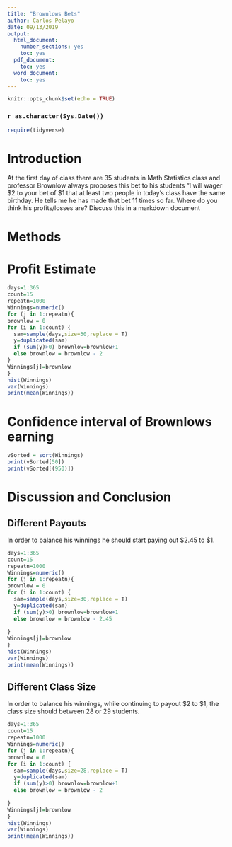 ---
title: "Brownlows Bets"
author: Carlos Pelayo
date: 09/13/2019
output:
  html_document:
    number_sections: yes
    toc: yes
  pdf_document:
    toc: yes
  word_document:
    toc: yes
---

```{r setup, include=FALSE}
knitr::opts_chunk$set(echo = TRUE)
```
###   `r as.character(Sys.Date())`

```{r include=FALSE,echo=FALSE}
require(tidyverse)

```



<!-- We recommend you use git branches -- create a separate branch for each major section i.e. Introduction, Methods, Results, Inferential Results, and Discussion and Conclusions - leave the YAML block untouched until the final merge where you put in your own name !-->

#  Introduction

<!--In this section you explain what you are trying to show.  Where did the data come from?  What is the research or other question you are trying to answer?!-->

 At the first day of class there are 35 students in Math Statistics class and professor Brownlow always proposes this bet to his students "I will wager $2 to your bet of $1 that at least two people in today's class have  the same birthday.  He tells me he has made that bet 11 times so far. Where do you think his profits/losses are? Discuss this in a markdown document

# Methods

<!--Decide on your methods:  In this section explain the approach you will take to attack the issue --- how will you decide on a likely estimate of professor Brownlow's earnings or losses after 1137 bets. Also explain how you construct a 95% confidence interval about your estimate of his winnings !-->


# Profit Estimate

```{r}
days=1:365
count=15
repeatn=1000
Winnings=numeric()
for (j in 1:repeatn){
brownlow = 0
for (i in 1:count) {
  sam=sample(days,size=30,replace = T)
  y=duplicated(sam)
  if (sum(y)>0) brownlow=brownlow+1
  else brownlow = brownlow - 2
}
Winnings[j]=brownlow
}
hist(Winnings)
var(Winnings)
print(mean(Winnings))

```


<!--Explain and display the results of your method of coming up with the estimate of professor Brownlows betting!-->


# Confidence interval of Brownlows earning

<!--Explain and display your method of coming up with a 95% confidence interval of  professor Brownlows-->

```{r}
vSorted = sort(Winnings)
print(vSorted[50])
print(vSorted[(950)])
```



# Discussion and Conclusion

<!--Discussion and conclusion here.  If professor Brownlow is consistantly making or losing money how could he change his payout so that his profits center on zero?  Also discuss what size his class should be in order to have his current scheme balance at zero profit.!-->

## Different Payouts

In order to balance his winnings he should start paying out $2.45 to $1.

```{r}
days=1:365
count=15
repeatn=1000
Winnings=numeric()
for (j in 1:repeatn){
brownlow = 0
for (i in 1:count) {
  sam=sample(days,size=30,replace = T)
  y=duplicated(sam)
  if (sum(y)>0) brownlow=brownlow+1
  else brownlow = brownlow - 2.45
  
}
Winnings[j]=brownlow
}
hist(Winnings)
var(Winnings)
print(mean(Winnings))

```

## Different Class Size

In order to balance his winnings, while continuing to payout $2 to $1, the class size should between 28 or 29 students.
```{r}
days=1:365
count=15
repeatn=1000
Winnings=numeric()
for (j in 1:repeatn){
brownlow = 0
for (i in 1:count) {
  sam=sample(days,size=28,replace = T)
  y=duplicated(sam)
  if (sum(y)>0) brownlow=brownlow+1
  else brownlow = brownlow - 2
  
}
Winnings[j]=brownlow
}
hist(Winnings)
var(Winnings)
print(mean(Winnings))

```